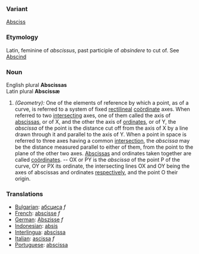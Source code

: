 ===Variant===
[[Absciss]]
===Etymology===
Latin, feminine of ''abscissus'', past participle of ''absindere'' to cut of. See [[Abscind]] 
===Noun===
English plural '''Abscissas'''<br>
Latin plural '''Abscissæ'''
#''(Geometry):'' One of the elements of reference by which a point, as of a curve, is referred to a system of fixed [[rectilineal]] [[coördinate]] axes. When referred to two [[intersecting]] axes, one of them called the axis of [[abscissas]], or of X, and the other the axis of [[ordinate]]s, or of Y, the ''abscissa'' of the point is the distance cut off from the axis of X by a line drawn through it and parallel to the axis of Y. When a point in space is referred to three axes having a common [[intersection]], the ''abscissa'' may be the distance measured parallel to either of them, from the point to the plane of the other two axes. [[Abscissas]] and ordinates taken together are called [[coördinates]]. -- OX or PY is the ''abscissa'' of the point P of the curve, OY or PX its ordinate, the intersecting lines OX and OY being the axes of abscissas and ordinates [[respectively]], and the point O their origin.

===Translations===
*[[Bulgarian]]: [[абсциса]] ''f''
*[[French]]: [[abscisse]] ''f''
*[[German]]: [[Abszisse]] ''f''
*[[Indonesian]]: [[absis]]
*[[Interlingua]]: [[abscissa]]
*[[Italian]]: [[ascissa]] ''f''
*[[Portuguese]]: [[abscissa]]